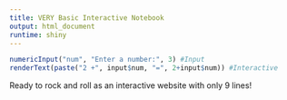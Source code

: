 ```yaml
---
title: VERY Basic Interactive Notebook
output: html_document
runtime: shiny
---
```

```r
numericInput("num", "Enter a number:", 3) #Input
renderText(paste("2 +", input$num, "=", 2+input$num)) #Interactive
```

Ready to rock and roll as an interactive website with only 9 lines!